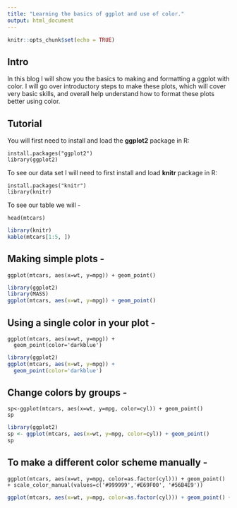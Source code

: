 ```yaml
---
title: "Learning the basics of ggplot and use of color."
output: html_document
---
```


```r
knitr::opts_chunk$set(echo = TRUE)
```

## Intro

In this blog I will show you the basics to making and formatting a ggplot with color. I will go over introductory steps to make these plots, which will cover very basic skills, and overall help understand how to format these plots better using color.   

## Tutorial

You will first need to install and load the **ggplot2** package in R:

```
install.packages("ggplot2")
library(ggplot2)
```

To see our data set I will need to first install and load **knitr** package in R:

```
install.packages("knitr")
library(knitr)
```

To see our table we will - 

```
head(mtcars)
```
``` r
library(knitr)
kable(mtcars[1:5, ])

```

## Making simple plots - 

```
ggplot(mtcars, aes(x=wt, y=mpg)) + geom_point()
```

``` r
library(ggplot2)
library(MASS)
ggplot(mtcars, aes(x=wt, y=mpg)) + geom_point()
```

## Using a single color in your plot - 

```
ggplot(mtcars, aes(x=wt, y=mpg)) + 
  geom_point(color='darkblue')
```

``` r
library(ggplot2)
ggplot(mtcars, aes(x=wt, y=mpg)) + 
  geom_point(color='darkblue')
```

## Change colors by groups - 

```
sp<-ggplot(mtcars, aes(x=wt, y=mpg, color=cyl)) + geom_point()
sp
```

``` r
library(ggplot2)
sp <- ggplot(mtcars, aes(x=wt, y=mpg, color=cyl)) + geom_point()
sp
```

## To make a different color scheme manually - 

```
ggplot(mtcars, aes(x=wt, y=mpg, color=as.factor(cyl))) + geom_point() + scale_color_manual(values=c('#999999','#E69F00', '#56B4E9'))
```

``` r
ggplot(mtcars, aes(x=wt, y=mpg, color=as.factor(cyl))) + geom_point() + scale_color_manual(values=c('#999999','#E69F00', '#56B4E9'))
```













